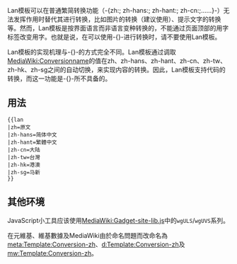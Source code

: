 
{{high-use|405807}}Lan模板可以在普通繁简转换功能（<nowiki>-{zh:; zh-hans:; zh-hant:; zh-cn:;……}-</nowiki>）无法发挥作用时替代其进行转换，比如图片的转换（建议使用{{tl|Image}}）、提示文字的转换等。然而，Lan模板是按界面语言而非语言变种转换的，不能通过页面顶部的用字标签改变用字。也就是说，在可以使用<nowiki>-{}-</nowiki>进行转换时，请不要使用Lan模板。

{{Lua|模块:lan}}
Lan模板的实现机理与<nowiki>-{}-</nowiki>的方式完全不同。Lan模板通过调取[[MediaWiki:Conversionname]]的值在zh、zh-hans、zh-hant、zh-cn、zh-tw、zh-hk、zh-sg之间的自动切换，来实现内容的转换。因此，Lan模板支持代码的转换，而这一功能是<nowiki>-{}-</nowiki>所不具备的。

==用法==
<syntaxhighlight lang="moin">
{{lan
|zh=原文
|zh-hans=简体中文
|zh-hant=繁體中文
|zh-cn=大陆
|zh-tw=台灣
|zh-hk=港澳
|zh-sg=马新
}}
</syntaxhighlight>

==其他环境==
<!--
Lua语言应该首先尝试使用[[模块:WikitextLC]]进行<nowiki>-{}-</nowiki>转换。在无法使用处，可以使用本模板的对应模块：
<source lang=lua>
local lan = require('Module:Lan')._main
print(lan({
  ["zh-hans"] = "乌龟",
  ["zh-hant"] = "繁體"}))
</source>
-->
JavaScript小工具应该使用[[MediaWiki:Gadget-site-lib.js]]中的<code>wgULS</code>/<code>wgUVS</code>系列。

在元維基、維基數據及MediaWiki由於命名問題而改命名為[[meta:Template:Conversion-zh]]、[[d:Template:Conversion-zh]]及[[mw:Template:Conversion-zh]]。


<includeonly>{{sandbox other||
[[Category:字詞转换模板]]
}}</includeonly>